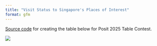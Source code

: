---
title: "Visit Status to Singapore's Places of Interest"
format: gfm
---

[Source code](https://github.com/JauntyJJS/2025_table){target="_blank"} for creating the table below for Posit 2025 Table Contest.

![](share_card.jpg){fig-alt="A preview of the table submission." fig-align="center"}
